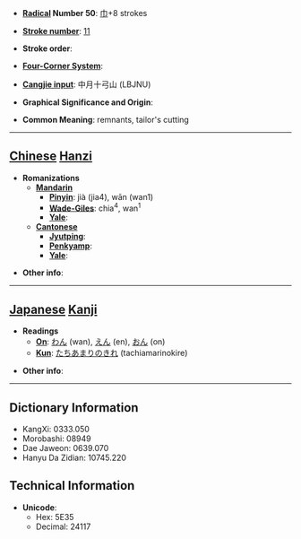 * '''[[Wiktionary:Chinese radical index| Radical]] Number 50''': [[Wiktionary:Chinese radical index 巾|巾]]+8 strokes

* '''[[Wiktionary:Chinese total strokes index|Stroke number]]''': [[Wiktionary:Chinese total strokes index 11|11]]

* '''Stroke order''': 

* '''[[Wiktionary:Chinese four corner index|Four-Corner System]]''': 

* '''[[Wiktionary:Chinese Cangjie index|Cangjie input]]''': 中月十弓山 (LBJNU)

* '''Graphical Significance and Origin''': 

* '''Common Meaning''': remnants, tailor's cutting

----

== [[Chinese]] [[Hanzi]] ==

* '''Romanizations'''
** '''[[Mandarin]]'''
*** '''[[Pinyin]]''': jià (jia4), wān (wan1)
*** '''[[Wade-Giles]]''': chia<sup>4</sup>, wan<sup>1</sup>
*** '''[[Yale]]''': 
** '''[[Cantonese]]'''
*** '''[[Jyutping]]''':
*** '''[[Penkyamp]]''': 
*** '''[[Yale]]''': 

* '''Other info''': 

----

== [[Japanese]] [[Kanji]] ==

* '''Readings'''
** '''[[On]]''': [[わん]] (wan), [[えん]] (en), [[おん]] (on)
** '''[[Kun]]''': [[たちあまりのきれ]] (tachiamarinokire)

* '''Other info''':  

----

== Dictionary Information ==

* KangXi: 0333.050
* Morobashi: 08949
* Dae Jaweon: 0639.070
* Hanyu Da Zidian: 10745.220

== Technical Information ==

* '''Unicode''':
** Hex: 5E35
** Decimal: 24117